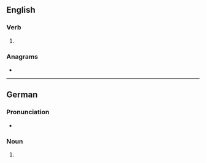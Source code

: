 {{also|borgs}}
==English==

===Verb===
{{head|en|verb form}}

# {{en-third-person singular of|Borg}}

===Anagrams===
* {{anagrams|en|a=bgors|Grobs|brogs}}

----

==German==

===Pronunciation===
* {{audio|de|De-Borgs.ogg|Audio}}

===Noun===
{{head|de|noun form|g=m}}

# {{inflection of|de|Borg||gen|s}}